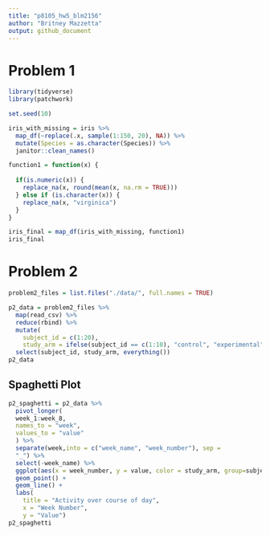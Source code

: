```yaml
---
title: "p8105_hw5_blm2156"
author: "Britney Mazzetta"
output: github_document
---
```

# Problem 1

```r
library(tidyverse)
library(patchwork)

set.seed(10)

iris_with_missing = iris %>% 
  map_df(~replace(.x, sample(1:150, 20), NA)) %>%
  mutate(Species = as.character(Species)) %>%
  janitor::clean_names()

function1 = function(x) {
  
  if(is.numeric(x)) {
    replace_na(x, round(mean(x, na.rm = TRUE)))
  } else if (is.character(x)) {
    replace_na(x, "virginica")
  }
}

iris_final = map_df(iris_with_missing, function1)
iris_final
```

# Problem 2
```r
problem2_files = list.files("./data/", full.names = TRUE)

p2_data = problem2_files %>%
  map(read_csv) %>%
  reduce(rbind) %>%
  mutate(
    subject_id = c(1:20),
    study_arm = ifelse(subject_id == c(1:10), "control", "experimental")) %>%
  select(subject_id, study_arm, everything())
p2_data
```
## Spaghetti Plot

```r
p2_spaghetti = p2_data %>%
  pivot_longer(
  week_1:week_8,
  names_to = "week", 
  values_to = "value"
  ) %>% 
  separate(week,into = c("week_name", "week_number"), sep = 
  "_") %>%
  select(-week_name) %>%
  ggplot(aes(x = week_number, y = value, color = study_arm, group=subject_id)) + 
  geom_point() + 
  geom_line() +
  labs(
    title = "Activity over course of day",
    x = "Week Number",
    y = "Value")
p2_spaghetti
```

